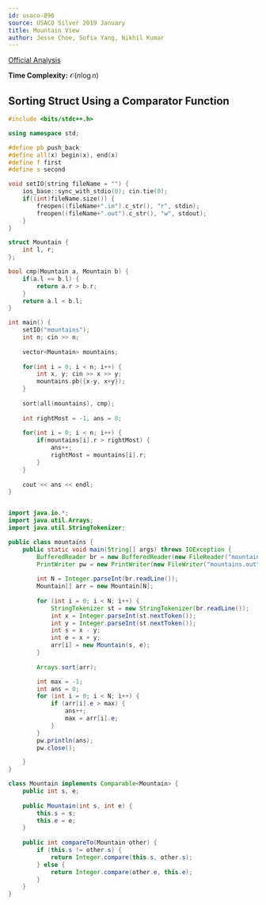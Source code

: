 ```yaml
---
id: usaco-896
source: USACO Silver 2019 January
title: Mountain View
author: Jesse Choe, Sofia Yang, Nikhil Kumar
---
```


[Official Analysis](http://usaco.org/current/data/sol_mountains_silver_jan19.html)

**Time Complexity:** $\mathcal{O}(n\log n)$

<LanguageSection>

<CPPSection>

## Sorting Struct Using a Comparator Function

```cpp
#include <bits/stdc++.h>

using namespace std;

#define pb push_back
#define all(x) begin(x), end(x)
#define f first
#define s second

void setIO(string fileName = "") {
	ios_base::sync_with_stdio(0); cin.tie(0);
	if((int)fileName.size()) {
		freopen((fileName+".in").c_str(), "r", stdin);
		freopen((fileName+".out").c_str(), "w", stdout);
	}
}

struct Mountain {
	int l, r;
};

bool cmp(Mountain a, Mountain b) {
	if(a.l == b.l) {
		return a.r > b.r;
	}
	return a.l < b.l;
}

int main() {
	setIO("mountains");
	int n; cin >> n;
	
	vector<Mountain> mountains;
	
	for(int i = 0; i < n; i++) {
		int x, y; cin >> x >> y;
		mountains.pb({x-y, x+y});
	}
	
	sort(all(mountains), cmp);
	
	int rightMost = -1, ans = 0;
	
	for(int i = 0; i < n; i++) {
		if(mountains[i].r > rightMost) {
			ans++;
			rightMost = mountains[i].r;
		}
	}
	
	cout << ans << endl;
}
```

</CPPSection>

<JavaSection>

```java

import java.io.*;
import java.util.Arrays;
import java.util.StringTokenizer;

public class mountains {
	public static void main(String[] args) throws IOException {
		BufferedReader br = new BufferedReader(new FileReader("mountains.in"));
		PrintWriter pw = new PrintWriter(new FileWriter("mountains.out"));
	
		int N = Integer.parseInt(br.readLine());
		Mountain[] arr = new Mountain[N];
	
		for (int i = 0; i < N; i++) {
			StringTokenizer st = new StringTokenizer(br.readLine());
			int x = Integer.parseInt(st.nextToken());
			int y = Integer.parseInt(st.nextToken());
			int s = x - y;
			int e = x + y;
			arr[i] = new Mountain(s, e);
		}
				      
		Arrays.sort(arr);

		int max = -1;
		int ans = 0;
		for (int i = 0; i < N; i++) {
			if (arr[i].e > max) {
				ans++;
				max = arr[i].e;
			}
		}
		pw.println(ans);
		pw.close();

	}
}

class Mountain implements Comparable<Mountain> {
	public int s, e;
	
	public Mountain(int s, int e) {
		this.s = s;
		this.e = e;
	}
	
	public int compareTo(Mountain other) {
		if (this.s != other.s) {
			return Integer.compare(this.s, other.s);
		} else {
			return Integer.compare(other.e, this.e);
		}
	}
}
```

</JavaSection>

</LanguageSection>
